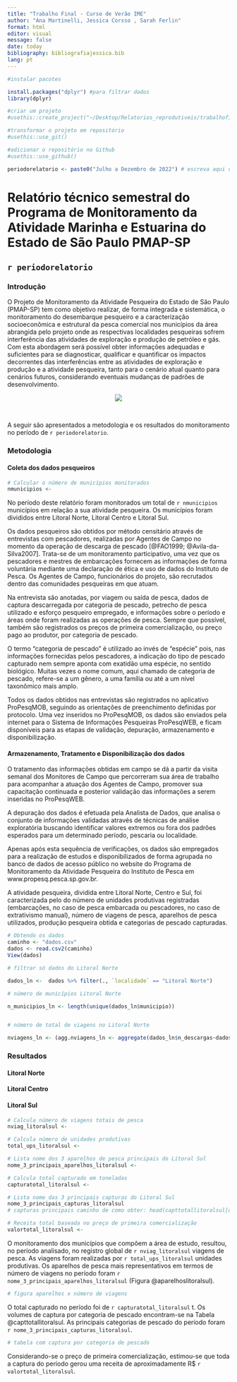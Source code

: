 ```yaml
---
title: "Trabalho Final - Curso de Verão IME"
author: "Ana Martinelli, Jessica Corsso , Sarah Ferlin"
format: html
editor: visual
message: false
date: today
bibliography: bibliografiajessica.bib
lang: pt
---
```


```r
#instalar pacotes

install.packages("dplyr") #para filtrar dados 
library(dplyr)
```


```r
#criar um projeto
#usethis::create_project("~/Desktop/Relatorios_reprodutiveis/trabalhofinal")

#transformar o projeto em repositório
#usethis::use_git()

#adicionar o repositório no Github
#usethis::use_github()

periodorelatorio <- paste0("Julho a Dezembro de 2022") # escreva aqui o período dos dados do relatório
```

# Relatório técnico semestral do Programa de Monitoramento da Atividade Marinha e Estuarina do Estado de São Paulo PMAP-SP

## `r periodorelatorio`

### Introdução

O Projeto de Monitoramento da Atividade Pesqueira do Estado de São Paulo (PMAP-SP) tem como objetivo realizar, de forma integrada e sistemática, o monitoramento do desembarque pesqueiro e a caracterização socioeconômica e estrutural da pesca comercial nos municípios da área abrangida pelo projeto onde as respectivas localidades pesqueiras sofrem interferência das atividades de exploração e produção de petróleo e gás. Com esta abordagem será possível obter informações adequadas e suficientes para se diagnosticar, qualificar e quantificar os impactos decorrentes das interferências entre as atividades de exploração e produção e a atividade pesqueira, tanto para o cenário atual quanto para cenários futuros, considerando eventuais mudanças de padrões de desenvolvimento.

<center>[![](http://www.propesq.pesca.sp.gov.br/v2.20.10/arquivos/pagina/1527885496_logo_min.png)](http://www.propesq.pesca.sp.gov.br/)</center>

<br>

A seguir são apresentados a metodologia e os resultados do monitoramento no período de `r periodorelatorio`. 

### Metodologia
#### Coleta dos dados pesqueiros

``` r
# Calcular o número de municípios monitorados 
nmunicipios <- 
```
No período deste relatório foram monitorados um total de `r nmunicipios` municípios em relação a sua atividade pesqueira. Os municípios foram divididos entre Litoral Norte, Litoral Centro e Litoral Sul.

Os dados pesqueiros são obtidos por método censitário através de entrevistas com pescadores, realizadas por Agentes de Campo no momento da operação de descarga de pescado [@FAO1999; @Avila-da-Silva2007]. Trata-se de um monitoramento participativo, uma vez que os pescadores e mestres de embarcações fornecem as informações de forma voluntária mediante uma declaração de ética e uso de dados do Instituto de Pesca. Os Agentes de Campo, funcionários do projeto, são recrutados dentro das comunidades pesqueiras em que atuam. 

Na entrevista são anotadas, por viagem ou saída de pesca, dados de captura descarregada por categoria de pescado, petrecho de pesca utilizado e esforço pesqueiro empregado, e informações sobre o período e áreas onde foram realizadas as operações de pesca. Sempre que possível, também são registrados os preços de primeira comercialização, ou preço pago ao produtor, por categoria de pescado.

O termo “categoria de pescado” é utilizado ao invés de “espécie” pois, nas informações fornecidas pelos pescadores, a indicação do tipo de pescado capturado nem sempre aponta com exatidão uma espécie, no sentido biológico. Muitas vezes o nome comum, aqui chamado de categoria de pescado, refere-se a um gênero, a uma família ou até a um nível taxonômico mais amplo. 

Todos os dados obtidos nas entrevistas são registrados no aplicativo ProPesqMOB, seguindo as orientações de preenchimento definidas por protocolo. Uma vez inseridos no ProPesqMOB, os dados são enviados pela internet para o Sistema de Informações Pesqueiras ProPesqWEB, e ficam disponíveis para as etapas de validação, depuração, armazenamento e disponibilização.

#### Armazenamento, Tratamento e Disponibilização dos dados

O tratamento das informações obtidas em campo se dá a partir da visita semanal dos Monitores de Campo que percorreram sua área de trabalho para acompanhar a atuação dos Agentes de Campo, promover sua capacitação continuada e posterior validação das informações a serem inseridas no ProPesqWEB.

A depuração dos dados é efetuada pela Analista de Dados, que analisa o conjunto de informações validadas através de técnicas de análise exploratória buscando identificar valores extremos ou fora dos padrões esperados para um determinado período, pescaria ou localidade.

Apenas após esta sequência de verificações, os dados são empregados para a realização de estudos e disponibilizados de forma agrupada no banco de dados de acesso público no website do Programa de Monitoramento da Atividade Pesqueira do Instituto de Pesca em www.propesq.pesca.sp.gov.br.

A atividade pesqueira, dividida entre Litoral Norte, Centro e Sul, foi caracterizada pelo do número de unidades produtivas registradas (embarcações, no caso de pesca embarcada ou pescadores, no caso de extrativismo manual), número de viagens de pesca, aparelhos de pesca utilizados, produção pesqueira obtida e categorias de pescado capturadas.


```r
# Obtendo os dados
caminho <- "dados.csv"
dados <- read.csv2(caminho)
View(dados)

# filtrar só dados do Litoral Norte

dados_ln <-  dados %>% filter(., `localidade` == "Litoral Norte")

# número de municípios Litoral Norte

n_municipios_ln <- length(unique(dados_ln$municipio))


# número de total de viagens no Litoral Norte

nviagens_ln <- (agg.nviagens_ln <- aggregate(dados_ln$n_descargas~dados_ln$localidade, FUN=sum))

```


### Resultados
#### Litoral Norte
#### Litoral Centro
#### Litoral Sul

``` r
# Calcula número de viagens totais de pesca
nviag_litoralsul <- 

# Calcula número de unidades produtivas
total_ups_litoralsul <- 

# Lista nome dos 3 aparelhos de pesca principais do Litoral Sul
nome_3_principais_aparelhos_litoralsul <- 

# Calcula total capturado em toneladas
capturatotal_litoralsul <- 

# Lista nome das 3 principais capturas do Litoral Sul
nome_3_principais_capturas_litoralsul
# capturas principais caminho de como obter: head(capttotallitoralsul[order(capttotallitoralsul$kg, decreasing =T),],3)

# Receita total baseada no preço de primeira comercialização
valortotal_litoralsul <-
```

O monitoramento dos municípios que compõem a área de estudo, resultou, no período analisado, no registro global de `r nviag_litoralsul` viagens de pesca. As viagens foram realizadas por `r total_ups_litoralsul` unidades produtivas. Os aparelhos de pesca mais representativos em termos de número de viagens no período foram `r nome_3_principais_aparelhos_litoralsul` (Figura @aparelhoslitoralsul). 

```r
# figura aparelhos x número de viagens
```

O total capturado no período foi de `r capturatotal_litoralsul` t. Os volumes de captura por categoria de pescado encontram-se na Tabela @capttotallitoralsul. As principais categorias de pescado do período foram `r nome_3_principais_capturas_litoralsul`.

```r
# tabela com captura por categoria de pescado
```

Considerando-se o preço de primeira comercialização, estimou-se que toda a captura do período gerou uma receita de aproximadamente R$  `r valortotal_litoralsul`.
